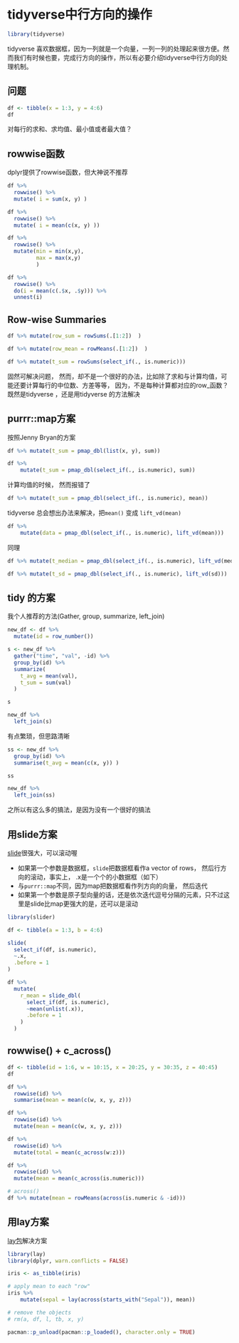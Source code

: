 # tidyverse中行方向的操作 {#rowwise}


```r
library(tidyverse)
```

tidyverse 喜欢数据框，因为一列就是一个向量，一列一列的处理起来很方便。然而我们有时候也要，完成行方向的操作，所以有必要介绍tidyverse中行方向的处理机制。

## 问题

```r
df <- tibble(x = 1:3, y = 4:6)
df
```
对每行的求和、求均值、最小值或者最大值？


## rowwise函数

dplyr提供了rowwise函数，但大神说不推荐
```r
df %>% 
  rowwise() %>% 
  mutate( i = sum(x, y) )
```


```r
df %>% 
  rowwise() %>% 
  mutate( i = mean(c(x, y) ))
```

```r
df %>%
  rowwise() %>% 
  mutate(min = min(x,y),
         max = max(x,y)
         )
```


```r
df %>% 
  rowwise() %>% 
  do(i = mean(c(.$x, .$y))) %>% 
  unnest(i)
```

## Row-wise Summaries
```r
df %>% mutate(row_sum = rowSums(.[1:2])  )
```


```r
df %>% mutate(row_mean = rowMeans(.[1:2])  ) 
```

```r
df %>% mutate(t_sum = rowSums(select_if(., is.numeric)))
```

固然可解决问题， 然而，却不是一个很好的办法，比如除了求和与计算均值，可能还要计算每行的中位数、方差等等， 因为，不是每种计算都对应的row_函数？ 既然是tidyverse ，还是用tidyverse 的方法解决


## purrr::map方案

按照Jenny Bryan的方案

```r
df %>% mutate(t_sum = pmap_dbl(list(x, y), sum))
```


```r
df %>%
	mutate(t_sum = pmap_dbl(select_if(., is.numeric), sum))
```

计算均值的时候， 然而报错了
```r
df %>% mutate(t_sum = pmap_dbl(select_if(., is.numeric), mean))
```

tidyverse 总会想出办法来解决，把`mean()` 变成 `lift_vd(mean)`

```r
df %>%
	mutate(data = pmap_dbl(select_if(., is.numeric), lift_vd(mean)))
```


同理
```r
df %>% mutate(t_median = pmap_dbl(select_if(., is.numeric), lift_vd(median)))
```


```r
df %>% mutate(t_sd = pmap_dbl(select_if(., is.numeric), lift_vd(sd)))
```





## tidy 的方案

我个人推荐的方法(Gather, group, summarize, left_join)

```r
new_df <- df %>%
  mutate(id = row_number()) 

s <- new_df %>% 
  gather("time", "val", -id) %>%
  group_by(id) %>%
  summarize(
    t_avg = mean(val),
    t_sum = sum(val)
  )

s
```

```r
new_df %>%
  left_join(s)
```

有点繁琐，但思路清晰

```r
ss <- new_df %>%
  group_by(id) %>%
  summarise(t_avg = mean(c(x, y)) )

ss
```


```r
new_df %>%
  left_join(ss)
```


之所以有这么多的搞法，是因为没有一个很好的搞法




## 用slide方案

[slide](https://github.com/DavisVaughan/slide)很强大，可以滚动喔


- 如果第一个参数是数据框，`slide`把数据框看作a vector of rows， 然后行方向的滚动，事实上， .x是一个个的小数据框（如下）
- 与`purrr::map`不同，因为map把数据框看作列方向的向量， 然后迭代
- 如果第一个参数是原子型向量的话，还是依次迭代逗号分隔的元素，只不过这里是slide比map更强大的是，还可以是滚动

```r
library(slider)

df <- tibble(a = 1:3, b = 4:6)

slide(
  select_if(df, is.numeric), 
  ~.x, 
  .before = 1
)
```



```r
df %>% 
  mutate(
    r_mean = slide_dbl(
      select_if(df, is.numeric), 
      ~mean(unlist(.x)), 
      .before = 1
    )
  )
```


##  rowwise() + c_across()

```r
df <- tibble(id = 1:6, w = 10:15, x = 20:25, y = 30:35, z = 40:45)
df

df %>% 
  rowwise(id) %>% 
  summarise(mean = mean(c(w, x, y, z)))

df %>% 
  rowwise(id) %>% 
  mutate(mean = mean(c(w, x, y, z)))

df %>% 
  rowwise(id) %>% 
  mutate(total = mean(c_across(w:z)))

df %>% 
  rowwise(id) %>% 
  mutate(mean = mean(c_across(is.numeric)))

# across()
df %>% mutate(mean = rowMeans(across(is.numeric & -id)))

```


## 用lay方案
[lay包](https://github.com/romainfrancois/lay)解决方案
```r
library(lay)
library(dplyr, warn.conflicts = FALSE)

iris <- as_tibble(iris)

# apply mean to each "row"
iris %>% 
	mutate(sepal = lay(across(starts_with("Sepal")), mean))
```


```r
# remove the objects
# rm(a, df, l, tb, x, y)
```

```r
pacman::p_unload(pacman::p_loaded(), character.only = TRUE)
```
